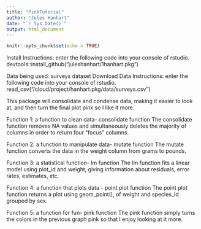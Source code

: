```yaml
---
title: "PinkTutorial"
author: "Jules Hanhart"
date: "`r Sys.Date()`"
output: html_document
---
```


```r
knitr::opts_chunk$set(echo = TRUE)
```

Install Instructions:
enter the following code into your console of rstudio. 
devtools::install_github("juleshanhart/1hanhart.pkg")


Data being used: surveys dataset
Download Data Instructions: 
enter the following code into your console of rstudio.
read_csv("/cloud/project/hanhart.pkg/data/surveys.csv")


This package will consolidate and condense data, making it easier to look at, and then turn the final plot pink so I like it more.


Function 1: a function to clean data- consolidate function
The consolidate function removes NA values and simultaneously deletes the majority of columns in order to return four "focus" columns. 

Function 2: a function to manipulate data- mutate function
The mutate function converts the data in the weight column from grams to pounds. 

Function 3: a statistical function- lm function
The lm function fits a linear model using plot_id and weight, giving information about residuals, error rates, estimates, etc.

Function 4: a function that plots data - point plot function
The point plot function returns a plot using geom_point(), of weight and species_id grouped by sex. 

Function 5: a function for fun- pink function
The pink function simply turns the colors in the previous graph pink so that I enjoy looking at it more. 

